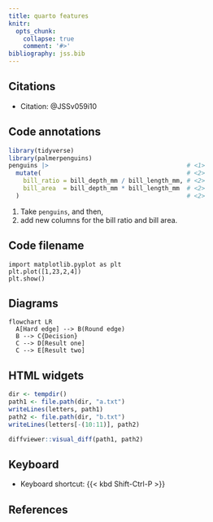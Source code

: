 ```yaml
---
title: quarto features
knitr:
  opts_chunk: 
    collapse: true
    comment: '#>'
bibliography: jss.bib
---
```


## Citations

* Citation: @JSSv059i10

## Code annotations

```r
library(tidyverse)
library(palmerpenguins)
penguins |>                                      # <1>
  mutate(                                        # <2>
    bill_ratio = bill_depth_mm / bill_length_mm, # <2>
    bill_area  = bill_depth_mm * bill_length_mm  # <2>
  )                                              # <2>
```
1. Take `penguins`, and then,
2. add new columns for the bill ratio and bill area.

## Code filename

```.python
import matplotlib.pyplot as plt
plt.plot([1,23,2,4])
plt.show()
```

## Diagrams

```mermaid
flowchart LR
  A[Hard edge] --> B(Round edge)
  B --> C{Decision}
  C --> D[Result one]
  C --> E[Result two]
```

## HTML widgets

```r
dir <- tempdir()
path1 <- file.path(dir, "a.txt")
writeLines(letters, path1)
path2 <- file.path(dir, "b.txt")
writeLines(letters[-(10:11)], path2)

diffviewer::visual_diff(path1, path2)
```

## Keyboard

* Keyboard shortcut: {{< kbd Shift-Ctrl-P >}}

## References
